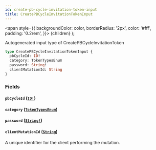 ```yaml
---
id: create-pb-cycle-invitation-token-input
title: CreatePBCycleInvitationTokenInput
---
```


<span
style={{
      backgroundColor: color,
      borderRadius: '2px',
      color: '#fff',
      padding: '0.2rem',
    }}>
{children}
</span>
);

Autogenerated input type of CreatePBCycleInvitationToken

```graphql
type CreatePBCycleInvitationTokenInput {
  pbCycleId: ID!
  category: TokenTypesEnum
  password: String!
  clientMutationId: String
}
```

### Fields

#### `pbCycleId` ([`ID!`](/api/scalars/id))

#### `category` ([`TokenTypesEnum`](/api/enums/token-types-enum))

#### `password` ([`String!`](/api/scalars/string))

#### `clientMutationId` ([`String`](/api/scalars/string))

A unique identifier for the client performing the mutation.
